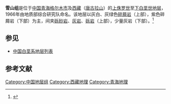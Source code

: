{{Infobox rockunit
| name           = 雪山组
| period         = 下白垩世
| age            = 
| image          = 
| imagesize      = 
| caption        = 
| type           = [[组_(地质学)|组]]
| prilithology   = 灰白、灰绿色[[碎屑岩|碎屑岩]]（上部），紫色碎屑岩（下部）
| otherlithology = [[砾砂岩|砾砂岩]]、[[灰岩|灰岩]]、[[砾岩|砾岩]]（上部），少量灰岩（下部）
| namedfor       = 
| namedby        = 地质部综合研究队
| region         = [[青海|青海]][[格尔木市|格尔木市]]及[[西藏|西藏]]（[[唐古拉山|唐古拉山]]）
| country        = {{PRC}}
| coordinates    =
| unitof         =
| subunits       = 
| underlies      = 
| overlies       = [[索瓦组|索瓦组]]
| thickness      = 
| extent         =
| area           = 
| map            = 
| map_caption    = 
}}
'''雪山组'''是位于[[中国|中国]][[青海|青海]][[格尔木市|格尔木市]]及[[西藏|西藏]]（[[唐古拉山|唐古拉山]]）的[[上侏罗世|上侏罗世]]至[[下白垩世|下白垩世]][[地层|地层]]，1966年由地质部综合研究队命名。该地层以灰白、灰绿色[[碎屑岩|碎屑岩]]（上部），紫色碎屑岩（下部）为主，间夹[[砾砂岩|砾砂岩]]、[[灰岩|灰岩]]、[[砾岩|砾岩]]（上部），少量灰岩（下部）。<ref>{{cite book | title=《中国岩石地层辞典》 | publisher=中国地质大学出版社 | author=高振家、陈克强、魏家庸 | year=2000}}</ref>

== 参见 ==
* [[中国白垩系地层列表|中国白垩系地层列表]]

== 参考文献 ==
{{Reflist}}

{{地质小作品}}

[[Category:中国地层组|Category:中国地层组]]
[[Category:西藏地理|Category:西藏地理]]
[[Category:青海地理|Category:青海地理]]